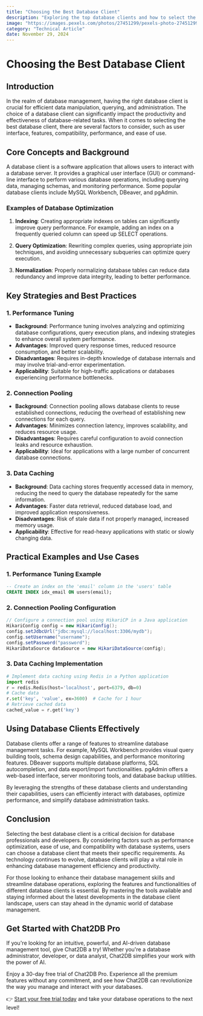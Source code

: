```yaml
---
title: "Choosing the Best Database Client"
description: "Exploring the top database clients and how to select the best one for your needs."
image: "https://images.pexels.com/photos/27451299/pexels-photo-27451299.jpeg?auto=compress&cs=tinysrgb&dpr=1&w=500"
category: "Technical Article"
date: November 29, 2024
---
```


# Choosing the Best Database Client

## Introduction

In the realm of database management, having the right database client is crucial for efficient data manipulation, querying, and administration. The choice of a database client can significantly impact the productivity and effectiveness of database-related tasks. When it comes to selecting the best database client, there are several factors to consider, such as user interface, features, compatibility, performance, and ease of use.

## Core Concepts and Background

A database client is a software application that allows users to interact with a database server. It provides a graphical user interface (GUI) or command-line interface to perform various database operations, including querying data, managing schemas, and monitoring performance. Some popular database clients include MySQL Workbench, DBeaver, and pgAdmin.

### Examples of Database Optimization

1. **Indexing**: Creating appropriate indexes on tables can significantly improve query performance. For example, adding an index on a frequently queried column can speed up SELECT operations.

2. **Query Optimization**: Rewriting complex queries, using appropriate join techniques, and avoiding unnecessary subqueries can optimize query execution.

3. **Normalization**: Properly normalizing database tables can reduce data redundancy and improve data integrity, leading to better performance.

## Key Strategies and Best Practices

### 1. Performance Tuning

- **Background**: Performance tuning involves analyzing and optimizing database configurations, query execution plans, and indexing strategies to enhance overall system performance.
- **Advantages**: Improved query response times, reduced resource consumption, and better scalability.
- **Disadvantages**: Requires in-depth knowledge of database internals and may involve trial-and-error experimentation.
- **Applicability**: Suitable for high-traffic applications or databases experiencing performance bottlenecks.

### 2. Connection Pooling

- **Background**: Connection pooling allows database clients to reuse established connections, reducing the overhead of establishing new connections for each query.
- **Advantages**: Minimizes connection latency, improves scalability, and reduces resource usage.
- **Disadvantages**: Requires careful configuration to avoid connection leaks and resource exhaustion.
- **Applicability**: Ideal for applications with a large number of concurrent database connections.

### 3. Data Caching

- **Background**: Data caching stores frequently accessed data in memory, reducing the need to query the database repeatedly for the same information.
- **Advantages**: Faster data retrieval, reduced database load, and improved application responsiveness.
- **Disadvantages**: Risk of stale data if not properly managed, increased memory usage.
- **Applicability**: Effective for read-heavy applications with static or slowly changing data.

## Practical Examples and Use Cases

### 1. Performance Tuning Example

```sql
-- Create an index on the 'email' column in the 'users' table
CREATE INDEX idx_email ON users(email);
```

### 2. Connection Pooling Configuration

```java
// Configure a connection pool using HikariCP in a Java application
HikariConfig config = new HikariConfig();
config.setJdbcUrl("jdbc:mysql://localhost:3306/mydb");
config.setUsername("username");
config.setPassword("password");
HikariDataSource dataSource = new HikariDataSource(config);
```

### 3. Data Caching Implementation

```python
# Implement data caching using Redis in a Python application
import redis
r = redis.Redis(host='localhost', port=6379, db=0)
# Cache data
r.set('key', 'value', ex=3600)  # Cache for 1 hour
# Retrieve cached data
cached_value = r.get('key')
```

## Using Database Clients Effectively

Database clients offer a range of features to streamline database management tasks. For example, MySQL Workbench provides visual query building tools, schema design capabilities, and performance monitoring features. DBeaver supports multiple database platforms, SQL autocompletion, and data export/import functionalities. pgAdmin offers a web-based interface, server monitoring tools, and database backup utilities.

By leveraging the strengths of these database clients and understanding their capabilities, users can efficiently interact with databases, optimize performance, and simplify database administration tasks.

## Conclusion

Selecting the best database client is a critical decision for database professionals and developers. By considering factors such as performance optimization, ease of use, and compatibility with database systems, users can choose a database client that meets their specific requirements. As technology continues to evolve, database clients will play a vital role in enhancing database management efficiency and productivity.

For those looking to enhance their database management skills and streamline database operations, exploring the features and functionalities of different database clients is essential. By mastering the tools available and staying informed about the latest developments in the database client landscape, users can stay ahead in the dynamic world of database management.


## Get Started with Chat2DB Pro

If you're looking for an intuitive, powerful, and AI-driven database management tool, give Chat2DB a try! Whether you're a database administrator, developer, or data analyst, Chat2DB simplifies your work with the power of AI.

Enjoy a 30-day free trial of Chat2DB Pro. Experience all the premium features without any commitment, and see how Chat2DB can revolutionize the way you manage and interact with your databases.

👉 [Start your free trial today](https://chat2db.ai/pricing) and take your database operations to the next level!
